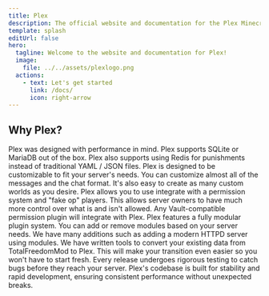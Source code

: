 ```yaml
---
title: Plex
description: The official website and documentation for the Plex Minecraft Plugin
template: splash
editUrl: false
hero:
  tagline: Welcome to the website and documentation for Plex!
  image:
    file: ../../assets/plexlogo.png
  actions:
    - text: Let's get started
      link: /docs/
      icon: right-arrow
---
```



## Why Plex?

<CardGrid>
    <Card title="Performance Oriented" icon="rocket">
        Plex was designed with performance in mind. Plex supports SQLite or MariaDB out of the box. Plex also supports
        using Redis for punishments instead of traditional YAML / JSON files.
    </Card>
    <Card title="Fully Customizable" icon="setting">
        Plex is designed to be customizable to fit your server's needs. You can customize almost all of the messages and
        the chat format. It's also easy to create as many custom worlds as you desire.
    </Card>
    <Card title="Permissions" icon="list-format">
        Plex allows you to use integrate with a permission system and "fake op" players. This allows server owners to
        have much more control over what is and isn't allowed. Any Vault-compatible permission plugin will integrate
        with Plex.
    </Card>
    <Card title="Modular" icon="cloud-download">
        Plex features a fully modular plugin system. You can add or remove modules based on your server needs. We have
        many additions such as adding a modern HTTPD server using modules.
    </Card>
    <Card title="Converters" icon="random">
        We have written tools to convert your existing data from TotalFreedomMod to Plex. This will make your transition
        even easier so you won't have to start fresh.
    </Card>
    <Card title="Quality Control" icon="sun">
        Every release undergoes rigorous testing to catch bugs before they reach your server. Plex's codebase is built
        for stability and rapid development, ensuring consistent performance without unexpected breaks.
    </Card>
</CardGrid>